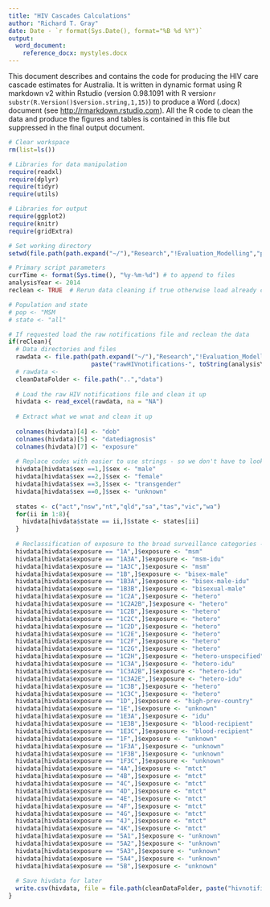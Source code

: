 ```yaml
---
title: "HIV Cascades Calculations"
author: "Richard T. Gray"
date: Date - `r format(Sys.Date(), format="%B %d %Y")`
output: 
  word_document:
    reference_docx: mystyles.docx
---
```


This document describes and contains the code for producing the HIV care cascade estimates for Australia. It is written in dynamic format using R markdown v2 within Rstudio (version 0.98.1091 with R version`r substr(R.Version()$version.string,1,15)`) to produce a Word (.docx) document (see <http://rmarkdown.rstudio.com>). All the R code to clean the data and produce the figures and tables is contained in this file but suppressed in the final output document. 

```r
# Clear workspace
rm(list=ls()) 

# Libraries for data manipulation
require(readxl)
require(dplyr)
require(tidyr)
require(utils)

# Libraries for output
require(ggplot2)    
require(knitr)      
require(gridExtra)  

# Set working directory
setwd(file.path(path.expand("~/"),"Research","!Evaluation_Modelling","projects","Care_Cascade_Calculations","code"))

# Primary script parameters
currTime <- format(Sys.time(), "%y-%m-%d") # to append to files
analysisYear <- 2014
reclean <- TRUE  # Rerun data cleaning if true otherwise load already cleaned file.

# Population and state
# pop <- "MSM
# state <- "all"
```

```r
# If requested load the raw notifications file and reclean the data
if(reClean){
  # Data directories and files
  rawdata <- file.path(path.expand("~/"),"Research","!Evaluation_Modelling","data",
                       paste("rawHIVnotifications-", toString(analysisYear), ".xls",sep=""))
  # rawdata <-   
  cleanDataFolder <- file.path("..","data")
  
  # Load the raw HIV notifications file and clean it up
  hivdata <- read_excel(rawdata, na = "NA")
  
  # Extract what we wnat and clean it up
  
  colnames(hivdata)[4] <- "dob"
  colnames(hivdata)[5] <- "datediagnosis"
  colnames(hivdata)[7] <- "exposure"
  
  # Replace codes with easier to use strings - so we don't have to look up what thing mean
  hivdata[hivdata$sex ==1,]$sex <- "male" 
  hivdata[hivdata$sex ==2,]$sex <- "female" 
  hivdata[hivdata$sex ==3,]$sex <- "transgender" 
  hivdata[hivdata$sex ==0,]$sex <- "unknown" 
  
  states <- c("act","nsw","nt","qld","sa","tas","vic","wa")
  for(ii in 1:8){
    hivdata[hivdata$state == ii,]$state <- states[ii]
  }
  
  # Reclassification of exposure to the broad surveillance categories - may need to change manually
  hivdata[hivdata$exposure == "1A",]$exposure <- "msm"
  hivdata[hivdata$exposure == "1A3A",]$exposure <- "msm-idu"
  hivdata[hivdata$exposure == "1A3C",]$exposure <- "msm"
  hivdata[hivdata$exposure == "1B",]$exposure <- "bisex-male"
  hivdata[hivdata$exposure == "1B3A",]$exposure <- "bisex-male-idu"
  hivdata[hivdata$exposure == "1B3B",]$exposure <- "bisexual-male"
  hivdata[hivdata$exposure == "1C2A",]$exposure <- "hetero"
  hivdata[hivdata$exposure == "1C2A2B",]$exposure <- "hetero"
  hivdata[hivdata$exposure == "1C2B",]$exposure <- "hetero"
  hivdata[hivdata$exposure == "1C2C",]$exposure <- "hetero"
  hivdata[hivdata$exposure == "1C2D",]$exposure <- "hetero"
  hivdata[hivdata$exposure == "1C2E",]$exposure <- "hetero"
  hivdata[hivdata$exposure == "1C2F",]$exposure <- "hetero"
  hivdata[hivdata$exposure == "1C2G",]$exposure <- "hetero"
  hivdata[hivdata$exposure == "1C2H",]$exposure <- "hetero-unspecified"
  hivdata[hivdata$exposure == "1C3A",]$exposure <- "hetero-idu"
  hivdata[hivdata$exposure == "1C3A2B",]$exposure <- "hetero-idu"
  hivdata[hivdata$exposure == "1C3A2E",]$exposure <- "hetero-idu"
  hivdata[hivdata$exposure == "1C3B",]$exposure <- "hetero"
  hivdata[hivdata$exposure == "1C3C",]$exposure <- "hetero"
  hivdata[hivdata$exposure == "1D",]$exposure <- "high-prev-country"
  hivdata[hivdata$exposure == "1E",]$exposure <- "unknown"
  hivdata[hivdata$exposure == "1E3A",]$exposure <- "idu"
  hivdata[hivdata$exposure == "1E3B",]$exposure <- "blood-recipient"
  hivdata[hivdata$exposure == "1E3C",]$exposure <- "blood-recipient"
  hivdata[hivdata$exposure == "1F",]$exposure <- "unknown"
  hivdata[hivdata$exposure == "1F3A",]$exposure <- "unknown"
  hivdata[hivdata$exposure == "1F3B",]$exposure <- "unknown"
  hivdata[hivdata$exposure == "1F3C",]$exposure <- "unknown"
  hivdata[hivdata$exposure == "4A",]$exposure <- "mtct"
  hivdata[hivdata$exposure == "4B",]$exposure <- "mtct"
  hivdata[hivdata$exposure == "4C",]$exposure <- "mtct"
  hivdata[hivdata$exposure == "4D",]$exposure <- "mtct"
  hivdata[hivdata$exposure == "4E",]$exposure <- "mtct"
  hivdata[hivdata$exposure == "4F",]$exposure <- "mtct"
  hivdata[hivdata$exposure == "4G",]$exposure <- "mtct"
  hivdata[hivdata$exposure == "4J",]$exposure <- "mtct"
  hivdata[hivdata$exposure == "4K",]$exposure <- "mtct"
  hivdata[hivdata$exposure == "5A1",]$exposure <- "unknown"
  hivdata[hivdata$exposure == "5A2",]$exposure <- "unknown"
  hivdata[hivdata$exposure == "5A3",]$exposure <- "unknown"
  hivdata[hivdata$exposure == "5A4",]$exposure <- "unknown"
  hivdata[hivdata$exposure == "5B",]$exposure <- "unknown"
  
  # Save hivdata for later
  write.csv(hivdata, file = file.path(cleanDataFolder, paste("hivnotifications",toString(analysisYear),".csv", sep ="")))
}
```
